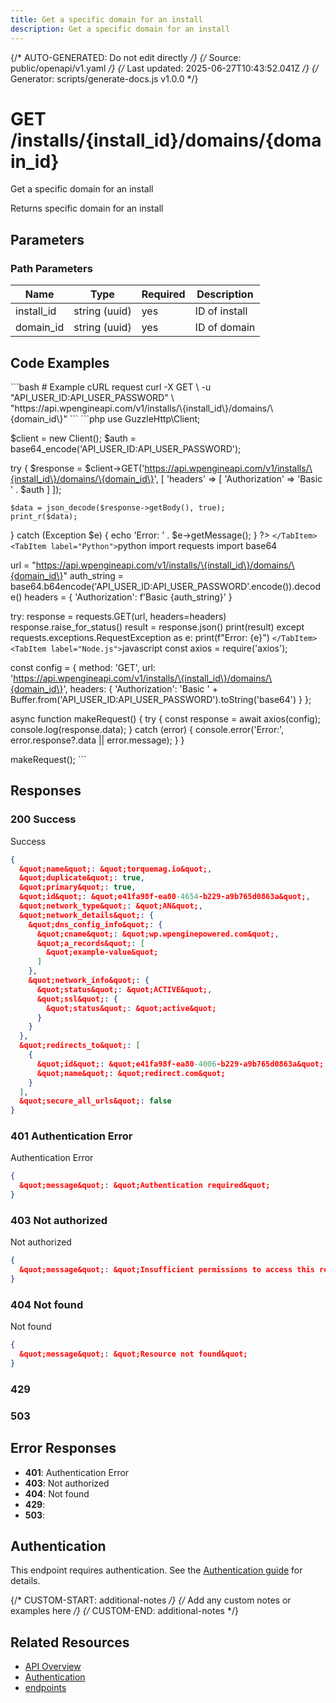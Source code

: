 ```yaml
---
title: Get a specific domain for an install
description: Get a specific domain for an install
---
```


{/* AUTO-GENERATED: Do not edit directly */}
{/* Source: public/openapi/v1.yaml */}
{/* Last updated: 2025-06-27T10:43:52.041Z */}
{/* Generator: scripts/generate-docs.js v1.0.0 */}


# GET /installs/\{install_id\}/domains/\{domain_id\}

Get a specific domain for an install

Returns specific domain for an install


## Parameters

### Path Parameters

| Name | Type | Required | Description |
|------|------|----------|-------------|
| install_id | string (uuid) | yes | ID of install |
| domain_id | string (uuid) | yes | ID of domain |



## Code Examples

<Tabs>
  <TabItem label="cURL">
    ```bash
    # Example cURL request
curl -X GET \
  -u "API_USER_ID:API_USER_PASSWORD" \
  "https://api.wpengineapi.com/v1/installs/\{install_id\}/domains/\{domain_id\}"
    ```
  </TabItem>
  <TabItem label="PHP">
    ```php
    <?php
// Example PHP request using GuzzleHttp
require_once 'vendor/autoload.php';

use GuzzleHttp\Client;

$client = new Client();
$auth = base64_encode('API_USER_ID:API_USER_PASSWORD');

try {
    $response = $client->GET('https://api.wpengineapi.com/v1/installs/\{install_id\}/domains/\{domain_id\}', [
        'headers' => [
            'Authorization' => 'Basic ' . $auth
        ]
    ]);
    
    $data = json_decode($response->getBody(), true);
    print_r($data);
} catch (Exception $e) {
    echo 'Error: ' . $e->getMessage();
}
?>
    ```
  </TabItem>
  <TabItem label="Python">
    ```python
    import requests
import base64

url = "https://api.wpengineapi.com/v1/installs/\{install_id\}/domains/\{domain_id\}"
auth_string = base64.b64encode('API_USER_ID:API_USER_PASSWORD'.encode()).decode()
headers = {
    'Authorization': f'Basic {auth_string}'
}

try:
    response = requests.GET(url, headers=headers)
    response.raise_for_status()
    result = response.json()
    print(result)
except requests.exceptions.RequestException as e:
    print(f"Error: {e}")
    ```
  </TabItem>
  <TabItem label="Node.js">
    ```javascript
    const axios = require('axios');

const config = {
  method: 'GET',
  url: 'https://api.wpengineapi.com/v1/installs/\{install_id\}/domains/\{domain_id\}',
  headers: {
    'Authorization': 'Basic ' + Buffer.from('API_USER_ID:API_USER_PASSWORD').toString('base64')
  }
};

async function makeRequest() {
  try {
    const response = await axios(config);
    console.log(response.data);
  } catch (error) {
    console.error('Error:', error.response?.data || error.message);
  }
}

makeRequest();
    ```
  </TabItem>
</Tabs>


## Responses

### 200 Success

Success

```json
{
  &quot;name&quot;: &quot;torquemag.io&quot;,
  &quot;duplicate&quot;: true,
  &quot;primary&quot;: true,
  &quot;id&quot;: &quot;e41fa98f-ea80-4654-b229-a9b765d0863a&quot;,
  &quot;network_type&quot;: &quot;AN&quot;,
  &quot;network_details&quot;: {
    &quot;dns_config_info&quot;: {
      &quot;cname&quot;: &quot;wp.wpenginepowered.com&quot;,
      &quot;a_records&quot;: [
        &quot;example-value&quot;
      ]
    },
    &quot;network_info&quot;: {
      &quot;status&quot;: &quot;ACTIVE&quot;,
      &quot;ssl&quot;: {
        &quot;status&quot;: &quot;active&quot;
      }
    }
  },
  &quot;redirects_to&quot;: [
    {
      &quot;id&quot;: &quot;e41fa98f-ea80-4006-b229-a9b765d0863a&quot;,
      &quot;name&quot;: &quot;redirect.com&quot;
    }
  ],
  &quot;secure_all_urls&quot;: false
}
```

### 401 Authentication Error

Authentication Error

```json
{
  &quot;message&quot;: &quot;Authentication required&quot;
}
```

### 403 Not authorized

Not authorized

```json
{
  &quot;message&quot;: &quot;Insufficient permissions to access this resource&quot;
}
```

### 404 Not found

Not found

```json
{
  &quot;message&quot;: &quot;Resource not found&quot;
}
```

### 429 



### 503 




## Error Responses

- **401**: Authentication Error
- **403**: Not authorized
- **404**: Not found
- **429**: 
- **503**: 

## Authentication

This endpoint requires authentication. See the [Authentication guide](/api-reference/authentication/) for details.

{/* CUSTOM-START: additional-notes */}
{/* Add any custom notes or examples here */}
{/* CUSTOM-END: additional-notes */}

## Related Resources

- [API Overview](/api-reference/overview/)
- [Authentication](/api-reference/authentication/)
- [ endpoints](/api-reference/endpoints//)
